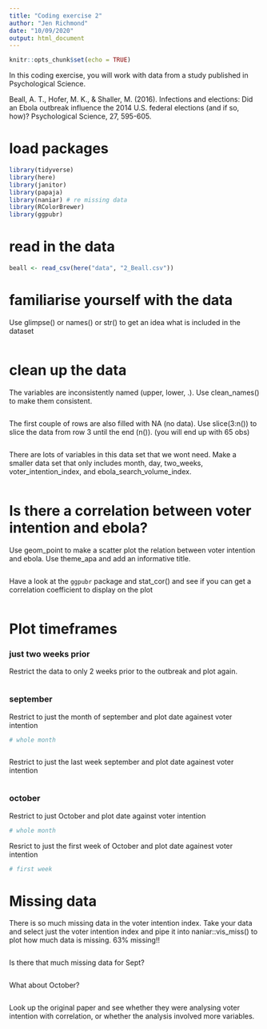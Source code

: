 ```yaml
---
title: "Coding exercise 2"
author: "Jen Richmond"
date: "10/09/2020"
output: html_document
---
```


```r
knitr::opts_chunk$set(echo = TRUE)
```

In this coding exercise, you will work with data from a study published in Psychological Science. 

Beall, A. T., Hofer, M. K., & Shaller, M. (2016). Infections and elections: Did an Ebola outbreak influence the 2014 U.S. federal elections (and if so, how)? Psychological Science, 27, 595-605.

# load packages

```r
library(tidyverse)
library(here)
library(janitor)
library(papaja)
library(naniar) # re missing data
library(RColorBrewer)
library(ggpubr)

```


# read in the data

```r
beall <- read_csv(here("data", "2_Beall.csv"))
```

# familiarise yourself with the data

Use glimpse() or names() or str() to get an idea what is included in the dataset

```r

```


# clean up the data

The variables are inconsistently named (upper, lower, .). Use clean_names() to make them consistent. 

```r

```


The first couple of rows are also filled with NA (no data). Use slice(3:n()) to slice the data from row 3 until the end (n()). (you will end up with 65 obs)

```r


```


There are lots of variables in this data set that we wont need. Make a smaller data set that only includes month, day, two_weeks, voter_intention_index, and ebola_search_volume_index. 

```r



```


# Is there a correlation between voter intention and ebola?

Use geom_point to make a scatter plot the relation between voter intention and ebola. Use theme_apa and add an informative title. 


```r


```

Have a look at the `ggpubr` package and stat_cor() and see if you can get a correlation coefficient to display on the plot
```r

```

# Plot timeframes

### just two weeks prior

Restrict the data to only 2 weeks prior to the outbreak and plot again. 
```r


```

### september

Restrict to just the month of september and plot date againest voter intention

```r
# whole month



```

Restrict to just the last week september and plot date againest voter intention

```r

```

### october

Restrict to just October and plot date against voter intention
```r
# whole month


```
Resrict to just the first week of October and plot date againest voter intention

```r
# first week 

```


# Missing data

There is so much missing data in the voter intention index.  Take your data and select just the voter intention index and pipe it into naniar::vis_miss() to plot how much data is missing.  63% missing!!

```r

```

Is there that much missing data for Sept?  

```r

```

What about October?
```r

```


Look up the original paper and see whether they were analysing voter intention with correlation, or whether the analysis involved more variables. 
